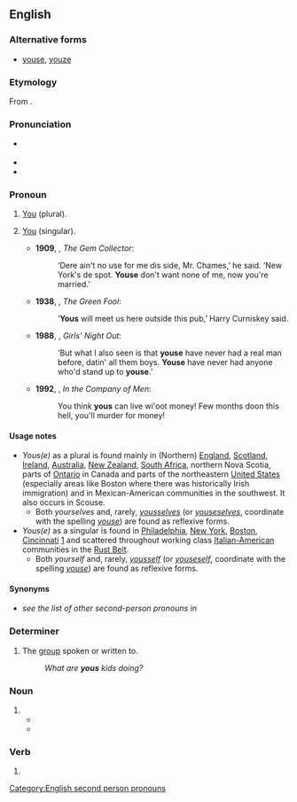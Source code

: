 {{also|you's}}
==English==

===Alternative forms===
* {{qualifier|pronoun}} [[youse]], [[youze]]

===Etymology===
From {{suffix|en|you|s|gloss2=''plural suffix''}}.

===Pronunciation===
* {{a|UK}} {{IPA|en|/juːz/|/jəz/}}
* {{audio|en|en-au-yous.ogg|Audio (AU)}}
* {{rhymes|en|uːz}}

===Pronoun===
{{en-pronoun}}

# {{lb|en|dialectal|chiefly|AU|NZ|South Africa|New York City|New Jersey|Philadelphia|Boston|New England|Northeastern United States|Chicago|Cincinnati|Liverpool|Cape Breton|Ireland|Scotland|Michigan|Newcastle upon Tyne|Teesside}} [[you|You]] (plural). {{defdate|from 19th c.}}
# {{lb|en|dialectal}} [[you|You]] (singular).
#* '''1909''', {{w|PG Wodehouse}}, ''The Gem Collector'':
#*: ‘Dere ain't no use for me dis side, Mr. Chames,’ he said. ‘New York's de spot. '''Youse''' don't want none of me, now you're married.’
#* '''1938''', {{w|Patrick Kavanagh}}, ''The Green Fool'':
#*: ‘'''Yous''' will meet us here outside this pub,’ Harry Curniskey said.
#* '''1988''', {{w|Kathy Lette}}, ''Girls' Night Out'':
#*: ‘But what I also seen is that '''youse''' have never had a real man before, datin' all them boys. '''Youse''' have never had anyone who'd stand up to '''youse'''.’
#* '''1992''', {{w|Edward Bond}}, ''In the Company of Men'':
#*: You think '''yous''' can live wi'oot money! Few months doon this hell, you'll murder for money!

====Usage notes====
* ''Yous(e)'' as a plural is found mainly in (Northern) [[England]], [[Scotland]], [[Ireland]], [[Australia]], [[New Zealand]], [[South Africa]], northern Nova Scotia, parts of [[Ontario]] in Canada and parts of the northeastern [[United States]] (especially areas like Boston where there was historically Irish immigration) and in Mexican-American communities in the southwest. It also occurs in Scouse.
** Both ''yourselves'' and, rarely, ''[[yousselves]]'' (or ''[[youseselves]]'', coordinate with the spelling ''[[youse]]'') are found as reflexive forms.
* ''Yous(e)'' as a singular is found in [[Philadelphia]], [[New York]], [[Boston]], [[Cincinnati]] [http://www.cincinnatimagazine.com/article/how-to-speak-cincinnatiese/] and scattered throughout working class [[Italian-American]] communities in the [[Rust Belt]].
** Both ''yourself'' and, rarely, ''[[yousself]]'' (or ''[[youseself]]'', coordinate with the spelling ''[[youse]]'') are found as reflexive forms.

====Synonyms====
* ''see the list of other second-person pronouns in'' '''{{m|en|you}}'''

===Determiner===
{{en-det}}

# {{lb|en|dialect}} The [[group]] spoken or written to.
#: ''What are '''yous''' kids doing?''

===Noun===
{{head|en|noun form}}

# {{plural of|en|you}}
#* {{quote-book|en|year=1992|author=Robert Dubin|title=Central Life Interests: Creative Individualism in a Complex World|page=10|passage=Most of your life after babyhood has been played out by the several '''yous'''.}}
#* {{quote-book|en|year=2010|author=Patrick M Morley|title=The Man in the Mirror: Solving the 24 Problems Men Face|page=36|passage=There are two '''yous''' — the visible you and the real you. The visible you is the you that is known by others.}}

===Verb===
{{head|en|verb form}}

# {{en-third-person singular of|you}}

[[Category:English second person pronouns]]